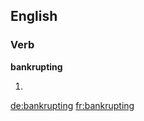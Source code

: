 ==English==

===Verb===
'''bankrupting'''

# {{present participle of|bankrupt}}

[[de:bankrupting]]
[[fr:bankrupting]]